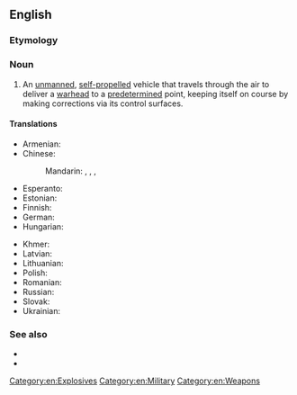 ==English==
{{wikipedia}}

===Etymology===
{{com|en|guided|missile}}

===Noun===
{{en-noun}}

# An [[unmanned]], [[self-propelled]] vehicle that travels through the air to deliver a [[warhead]] to a [[predetermined]] point, keeping itself on course by making corrections via its control surfaces.

====Translations====
{{trans-top|unmanned, self-propelled vehicle that travels through the air}}
* Armenian: {{t|hy|կառավարելի հրթիռ|sc=Armn}}
* Chinese:
*: Mandarin: {{t+|cmn|導彈|sc=Hani}}, {{t+|cmn|导弹|tr=dǎodàn|sc=Hani}}, {{t+|cmn|導向飛彈|sc=Hani}}, {{t+|cmn|导向飞弹|tr=dǎoxiàng fēidàn|sc=Hani}}
* Esperanto: {{t-needed|eo}}
* Estonian: {{t-needed|et}}
* Finnish: {{t+|fi|ohjus}}
* German: {{t|de|Lenkflugkörper|m}}
* Hungarian: {{t-needed|hu}}
{{trans-mid}}
* Khmer: {{t|km|កាំជ្រួចផ្លោងបញ្ជាទិស|tr=kamcruəc plaoŋ bɑɲcie tɨh|sc=Khmr}}
* Latvian: {{t-needed|lv}}
* Lithuanian: {{t-needed|lt}}
* Polish: {{t|pl|[[pocisk]] [[kierowany]]|m}}
* Romanian: {{t|ro|rachetă ghidată|f}}
* Russian: {{t+|ru|управля́емая раке́та}}
* Slovak: {{t-needed|sk}}
* Ukrainian: {{t-needed|uk}}
{{trans-bottom}}

===See also===
* {{l|en|ballistic missile}}
* {{l|en|cruise missile}}

[[Category:en:Explosives]]
[[Category:en:Military]]
[[Category:en:Weapons]]